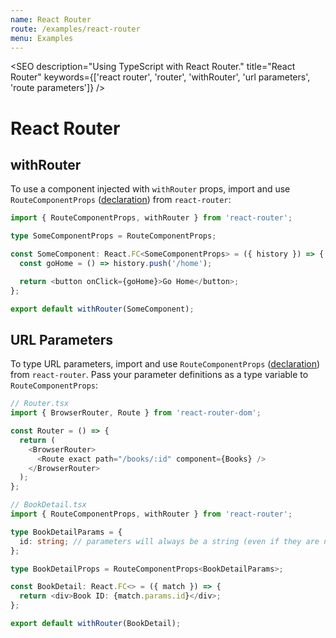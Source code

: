 ```yaml
---
name: React Router
route: /examples/react-router
menu: Examples
---
```



<SEO
  description="Using TypeScript with React Router."
  title="React Router"
  keywords={['react router', 'router', 'withRouter', 'url parameters', 'route parameters']}
/>

# React Router

## withRouter

To use a component injected with `withRouter` props, import and use `RouteComponentProps` ([declaration](https://github.com/DefinitelyTyped/DefinitelyTyped/blob/master/types/react-router/index.d.ts#L71)) from `react-router`:

```typescript
import { RouteComponentProps, withRouter } from 'react-router';

type SomeComponentProps = RouteComponentProps;

const SomeComponent: React.FC<SomeComponentProps> = ({ history }) => {
  const goHome = () => history.push('/home');

  return <button onClick={goHome}>Go Home</button>;
};

export default withRouter(SomeComponent);
```

## URL Parameters

To type URL parameters, import and use `RouteComponentProps` ([declaration](https://github.com/DefinitelyTyped/DefinitelyTyped/blob/master/types/react-router/index.d.ts#L71)) from `react-router`. Pass your parameter definitions as a type variable to `RouteComponentProps`:

```typescript
// Router.tsx
import { BrowserRouter, Route } from 'react-router-dom';

const Router = () => {
  return (
    <BrowserRouter>
      <Route exact path="/books/:id" component={Books} />
    </BrowserRouter>
  );
};

// BookDetail.tsx
import { RouteComponentProps, withRouter } from 'react-router';

type BookDetailParams = {
  id: string; // parameters will always be a string (even if they are numerical)
};

type BookDetailProps = RouteComponentProps<BookDetailParams>;

const BookDetail: React.FC<> = ({ match }) => {
  return <div>Book ID: {match.params.id}</div>;
};

export default withRouter(BookDetail);
```
